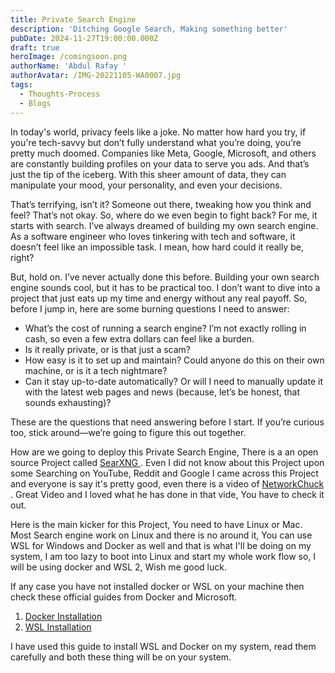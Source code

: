 ```yaml
---
title: Private Search Engine
description: 'Ditching Google Search, Making something better'
pubDate: 2024-11-27T19:00:00.000Z
draft: true
heroImage: /comingsoon.png
authorName: 'Abdul Rafay '
authorAvatar: /IMG-20221105-WA0007.jpg
tags:
  - Thoughts-Process
  - Blogs
---
```


In today's world, privacy feels like a joke. No matter how hard you try, if you're tech-savvy but don’t fully understand what you’re doing, you’re pretty much doomed. Companies like Meta, Google, Microsoft, and others are constantly building profiles on your data to serve you ads. And that’s just the tip of the iceberg. With this sheer amount of data, they can manipulate your mood, your personality, and even your decisions.

That’s terrifying, isn’t it? Someone out there, tweaking how you think and feel? That’s not okay. So, where do we even begin to fight back? For me, it starts with search. I’ve always dreamed of building my own search engine. As a software engineer who loves tinkering with tech and software, it doesn’t feel like an impossible task. I mean, how hard could it really be, right?

But, hold on. I’ve never actually done this before. Building your own search engine sounds cool, but it has to be practical too. I don’t want to dive into a project that just eats up my time and energy without any real payoff. So, before I jump in, here are some burning questions I need to answer:

* What’s the cost of running a search engine? I’m not exactly rolling in cash, so even a few extra dollars can feel like a burden.
* Is it really private, or is that just a scam?
* How easy is it to set up and maintain? Could anyone do this on their own machine, or is it a tech nightmare?
* Can it stay up-to-date automatically? Or will I need to manually update it with the latest web pages and news (because, let’s be honest, that sounds exhausting)?

These are the questions that need answering before I start. If you’re curious too, stick around—we’re going to figure this out together.

How are we going to deploy this Private Search Engine, There is a an open source Project called [SearXNG ](https://github.com/searxng/searxng). Even I did not know about this Project upon some Searching on YouTube, Reddit and Google I came across this Project and everyone is say it's pretty good, even there is a video of [NetworkChuck](https://www.youtube.com/watch?v=ifT6npY39Dw) . Great Video and I loved what he has done in that vide, You have to check it out. 

Here is the main kicker for this Project, You need to have Linux or Mac. Most Search engine work on Linux and there is no around it, You can use WSL for Windows and Docker as well and that is what I'll be doing on my system, I am too lazy to boot into Linux and start my whole work flow so, I will be using docker and WSL 2, Wish me good luck. 

If any case you have not installed docker or WSL on your machine then check these official guides from Docker and Microsoft. 

1. [Docker Installation](https://docs.docker.com/desktop/setup/install/windows-install/)
2.  [WSL Installation ](https://learn.microsoft.com/en-us/windows/wsl/install)

I have used this guide to install WSL and Docker on my system, read them carefully and both these thing will be on your system. 
